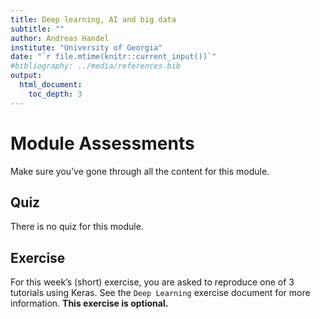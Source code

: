 ```yaml
---
title: Deep learning, AI and big data 
subtitle: ""
author: Andreas Handel
institute: "University of Georgia"
date: "`r file.mtime(knitr::current_input())`"
#bibliography: ../media/references.bib
output: 
  html_document:
    toc_depth: 3
---
```




# Module Assessments

Make sure you've gone through all the content for this module.


## Quiz

There is no quiz for this module.


## Exercise

For this week's (short) exercise, you are asked to reproduce one of 3 tutorials using Keras. See the `Deep Learning` exercise document for more information. **This exercise is optional.**





